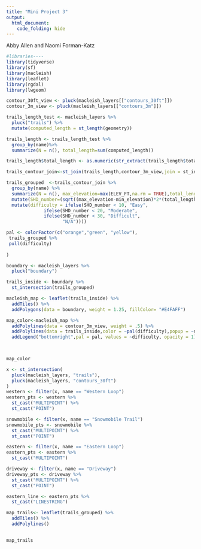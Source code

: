 ```yaml
---
title: "Mini Project 3"
output: 
  html_document:
    code_folding: hide
---
```

Abby Allen and Naomi Forman-Katz
```r
#libraries----
library(tidyverse)
library(sf)
library(macleish)
library(leaflet)
library(rgdal)
library(lwgeom)
```

```r
contour_30ft_view <- pluck(macleish_layers[["contours_30ft"]])
contour_3m_view <- pluck(macleish_layers[["contours_3m"]])
```

```r
trails_length_test <- macleish_layers %>%
  pluck("trails") %>%
  mutate(computed_length = st_length(geometry))

trails_length <- trails_length_test %>% 
  group_by(name)%>%
  summarize(N = n(), total_length=sum(computed_length))
```

```r
trails_length$total_length <- as.numeric(str_extract(trails_length$total_length, "[0-9]+"))

trails_contour_join<-st_join(trails_length,contour_3m_view,join = st_intersects,left=TRUE)
```

```r

trails_grouped  <-trails_contour_join %>%
  group_by(name) %>%
  summarize(N = n(), max_elevation=max(ELEV_FT,na.rm = TRUE),total_length=mean(total_length,na.rm = TRUE),min_elevation=min(ELEV_FT,na.rm = TRUE)) %>% 
  mutate(SHD_number=(sqrt((max_elevation-min_elevation)*2*(total_length*0.000621371))))%>% 
  mutate(difficulty = ifelse(SHD_number < 10, "Easy",
              ifelse(SHD_number < 20, "Moderate", 
              ifelse(SHD_number < 30, "Difficult",
                     "N/A"))))
```


```r
pal <- colorFactor(c("orange","green", "yellow"),
 trails_grouped %>%
 pull(difficulty) 
 
)
```


```r

boundary <- macleish_layers %>%
  pluck("boundary")

trails_inside <- boundary %>%
  st_intersection(trails_grouped)

macleish_map <- leaflet(trails_inside) %>%
  addTiles() %>%
  addPolygons(data = boundary, weight = 1.25, fillColor= "#E4FAFF")

map_color<-macleish_map %>%
  addPolylines(data = contour_3m_view, weight = .5) %>% 
  addPolylines(data = trails_inside,color = ~pal(difficulty),popup = ~name) %>%  
  addLegend("bottomright",pal = pal, values = ~difficulty, opacity = 1) 
  


map_color
```


```r
x <- st_intersection(
  pluck(macleish_layers, "trails"), 
  pluck(macleish_layers, "contours_30ft")
)
western <- filter(x, name == "Western Loop")
western_pts <- western %>% 
  st_cast("MULTIPOINT") %>% 
  st_cast("POINT")

snowmobile <- filter(x, name == "Snowmobile Trail")
snowmobile_pts <- snowmobile %>% 
  st_cast("MULTIPOINT") %>% 
  st_cast("POINT")

eastern <- filter(x, name == "Eastern Loop")
eastern_pts <- eastern %>% 
  st_cast("MULTIPOINT")

driveway <- filter(x, name == "Driveway")
driveway_pts <- driveway %>% 
  st_cast("MULTIPOINT") %>% 
  st_cast("POINT")

eastern_line <- eastern_pts %>% 
  st_cast("LINESTRING")

```

```r
map_trails<- leaflet(trails_grouped) %>%
  addTiles() %>%
  addPolylines()  
  

map_trails
```
















